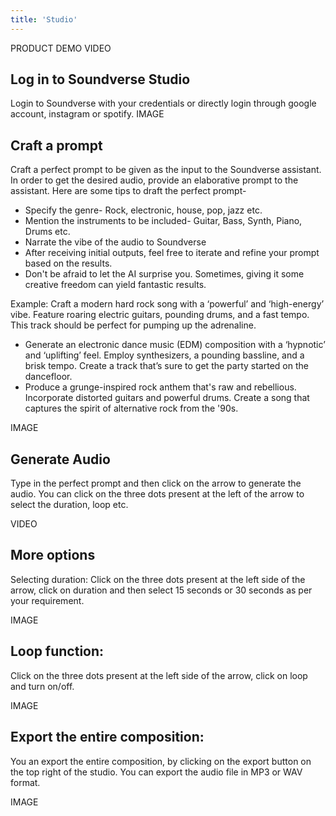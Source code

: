 ```yaml
---
title: 'Studio'
---
```

PRODUCT DEMO VIDEO

## Log in to Soundverse Studio

Login to Soundverse with your credentials or directly login through google account, instagram or spotify.
IMAGE

## Craft a prompt
Craft a perfect prompt to be given as the input to the Soundverse assistant. In order to get the desired audio, provide an elaborative prompt to the assistant. Here are some tips to draft the perfect prompt-

* Specify the genre- Rock, electronic, house, pop, jazz etc. 
* Mention the instruments to be included- Guitar, Bass, Synth, Piano, Drums etc.
* Narrate the vibe of the audio to Soundverse
* After receiving initial outputs, feel free to iterate and refine your prompt based on the results. 
* Don't be afraid to let the AI surprise you. Sometimes, giving it some creative freedom can yield fantastic results.

Example: Craft a modern hard rock song with a ‘powerful’ and ‘high-energy’ vibe. Feature roaring electric guitars, pounding drums, and a fast tempo. This track should be perfect for pumping up the adrenaline.

* Generate an electronic dance music (EDM) composition with a ‘hypnotic’ and ‘uplifting’ feel. Employ synthesizers, a pounding bassline, and a brisk tempo. Create a track that’s sure to get the party started on the dancefloor.
* Produce a grunge-inspired rock anthem that's raw and rebellious. Incorporate distorted guitars and powerful drums. Create a song that captures the spirit of alternative rock from the '90s.

IMAGE

## Generate Audio

Type in the perfect prompt and then click on the arrow to generate the audio. You can click on the three dots present at the left of the arrow to select the duration, loop etc. 

VIDEO

## More options
Selecting duration: Click on the three dots present at the left side of the arrow, click on duration and then select 15 seconds or 30 seconds as per your requirement.

IMAGE

## Loop function: 
Click on the three dots present at the left side of the arrow, click on loop and turn on/off. 

IMAGE

## Export the entire composition: 
You an export the entire composition, by clicking on the export button on the top right of the studio. You can export the audio file in MP3 or WAV format. 

IMAGE


























